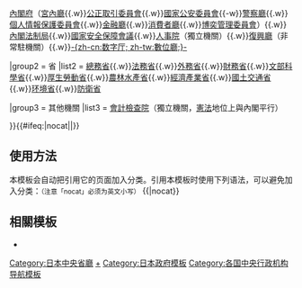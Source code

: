 {{Navbox
|name = 日本中央省廳
|title = {{flagicon|JPN}} [[日本行政機關]]
|image = [[File:Go-shichi no kiri crest.svg|80px|border|五七桐花紋]]
|bodyclass = hlist
|above = [[日本內閣|內閣]]

|group1 = 內閣直屬機關
|list1 = [[內閣官房]]{{.w}}[[內閣府]]（[[宫内厅|宮內廳]]{{.w}}[[公正取引委員會]]{{.w}}[[國家公安委員會]]{{-w}}[[警察廳 (日本)|警察廳]]{{.w}}[[個人情報保護委員會]]{{.w}}[[金融廳]]{{.w}}[[消費者廳]]{{.w}}[[博奕管理委員會]]）{{.w}}[[內閣法制局]]{{.w}}[[國家安全保障會議 (日本)|國家安全保障會議]]{{.w}}[[人事院]]（獨立機關）{{.w}}[[復興廳]]（非常駐機關）{{.w}}[[數位廳|-{zh-cn:数字厅; zh-tw:數位廳;}-]]

|group2 = 省
|list2 = [[總務省]]{{.w}}[[法務省]]{{.w}}[[日本外務省|外務省]]{{.w}}[[財務省]]{{.w}}[[文部科學省]]{{.w}}[[厚生勞動省]]{{.w}}[[農林水產省]]{{.w}}[[經濟產業省]]{{.w}}[[國土交通省]]{{.w}}[[环境省]]{{.w}}[[防衛省]]

|group3 = 其他機關
|list3 = [[會計檢查院]]（獨立機關，[[日本国宪法|憲法]]地位上與內閣平行）

}}<includeonly>{{#ifeq:{{{1}}}|nocat||[[Category:日本中央省廳]]}}</includeonly><noinclude>

== 使用方法 ==
本模板会自动把引用它的页面加入分类。引用本模板时使用下列语法，可以避免加入分类：<small>（注意「nocat」必须为英文小写）</small>
{{QuoteH}}
<nowiki>{{</nowiki>{{PAGENAME}}<nowiki>|nocat}}</nowiki>
{{QuoteF}}

== 相關模板 ==
* {{tl|日本中央省廳（中央省廳再編前）}}

[[Category:日本中央省廳|+]]
[[Category:日本政府模板]]
[[Category:各国中央行政机构导航模板]]
</noinclude>